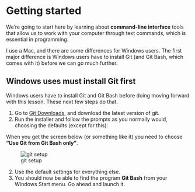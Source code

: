 # Getting started

We're going to start here by learning about **command-line interface** tools that allow us to work with your computer through text commands, which is essential in programming.

I use a Mac, and there are some differences for Windows users. The first major difference is Windows users have to install Git (and Git Bash, which comes with it) before we can go much further.

::: {.callout-caution}
## Windows uses must install Git first

Windows users have to install Git and Git Bash before doing moving forward with this lesson. These next few steps do that.

1. Go to [Git Downloads](https://git-scm.com/downloads), and download the latest version of git.
2. Run the installer and follow the prompts as you normally would, choosing the defaults (except for this):

When you get the screen below (or something like it) you need to choose **"Use Git from Git Bash only"**.

![git setup](images/git-setup-windows.png)

2. Use the default settings for everything else.
3. You should now be able to find the program **Git Bash** from your Windows Start menu. Go ahead and launch it.

:::

